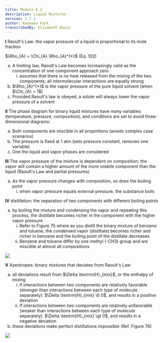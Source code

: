 ```yaml
---
title: Module 6.2
description: Liquid Mixtures
version: 1.7.1
author: Kwanwoo Park
transcribedBy: Elizabeth Davis
---
```


**I** Raoult's Law: the vapor pressure of a liquid is proportional to its mole fraction

$\Rho_{A} = \Chi_{A} \Rho_{A}^{*}$ (Eq. 102)

<ol type="a">
  <li>
    A limiting law, Raoult's Law becomes increasingly valid as the concentration of one
    component approach zero
    <ol type="i">
      <li>
        assumes that there is no heat released from the mixing of the two components; all
        intermolecular interactions are equally strong
      </li>
    </ol>
  </li>
  <li>
    $\Rho_{A}^{*}$ is the vapor pressure of the pure liquid solvent (when $\Chi_{A} = 1$)
  </li>
  <li>
    Provided Raoult's law is obeyed, a solute will always lower the vapor pressure of a solvent
  </li>
</ol>

**II** The phase diagram for binary liquid mixtures have many variables (temperature, pressure,
composition), and conditions are set to avoid three-dimensional diagrams:

<ol type="a">
  <li>
    Both components are miscible in all proportions (avoids complex case
    scenarios)
  </li>
  <li>
    The pressure is fixed at 1 atm (sets pressure constant, removes one
    variable)
  </li>
  <li>One the liquid and vapor phases are considered</li>
</ol>

**III** The vapor pressure of the mixture is dependent on composition; the vapor will contain a higher
amount of the more volatile component than the liquid (Raoult's Law and partial pressures)

<ol type="a">
  <li>
    As the vapor pressure changes with composition, so does the boiling point
    <ol type="i">
      <li>when vapor pressure equals external pressure, the substance boils</li>
    </ol>
  </li>
</ol>

**IV** distillation: the separation of two components with different boiling points

<ol type="a">
  <li>
    by boiling the mixture and condensing the vapor and repeating this process,
    the distillate becomes richer in the component with the higher vapor
    pressure
    <ol type="i">
      <li>
        Refer to Figure 75 where as you distill the binary mixture of benzene
        and toluene, the condensed vapor (distillate) becomes richer and richer
        in benzene and the boiling point of the distillate decreases
      </li>
      <li>
        Benzene and toluene differ by one methyl (-CH3) group and are miscible
        at almost all compositions
      </li>
    </ol>
  </li>
</ol>

<img src="https://i.imgur.com/rAywfqL.png" />

**V** Azeotropes: binary mixtures that deviates from Raoult's Law

<ol type="a">
  <li>
    all deviations result from $\Delta \textrm{H}_{mix}$, or the enthalpy of
    mixing
    <ol type="i">
      <li>
        if interactions between two components are relatively favorable
        (stronger than interactions between each type of molecule separately):
        $\Delta \textrm{H}_{mix} \lt 0$, and results in a positive deviation
      </li>
      <li>
        if interactions between two components are relatively unfavorable
        (weaker than interactions between each type of molecule separately):
        $\Delta \textrm{H}_{mix} \gt 0$, and results in a negative deviation
      </li>
    </ol>
  </li>
  <li>
    these deviations make perfect distillations impossible (Ref. Figure 76)
  </li>
</ol>

<img src="https://i.imgur.com/ItWvkKo.png" />
